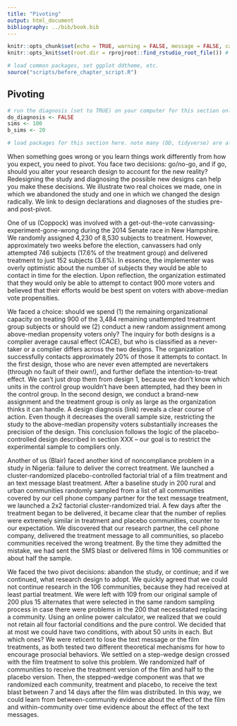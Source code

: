 ```yaml
---
title: "Pivoting"
output: html_document
bibliography: ../bib/book.bib 
---
```


<!-- note do_bookdown is set in index.rmd, so we know if you're running just this .Rmd or compiling the book-->
```r
knitr::opts_chunk$set(echo = TRUE, warning = FALSE, message = FALSE, cache = FALSE)
knitr::opts_knit$set(root.dir = rprojroot::find_rstudio_root_file()) # files are all relative to RStudio project home
```

```r
# load common packages, set ggplot ddtheme, etc.
source("scripts/before_chapter_script.R")
```

<!-- start post here, do not edit above -->

## Pivoting

<!-- make sure to rename the section title below -->

```r
# run the diagnosis (set to TRUE) on your computer for this section only before pushing to Github. no diagnosis will ever take place on github.
do_diagnosis <- FALSE
sims <- 100
b_sims <- 20
```

```r
# load packages for this section here. note many (DD, tidyverse) are already available, see scripts/package-list.R
```

When something goes wrong or you learn things work differently from how you expect, you need to pivot. You face two decisions: go/no-go, and if go, should you alter your research design to account for the new reality? Redesigning the study and diagnosing the possible new designs can help you make these decisions. We illustrate two real choices we made, one in which we abandoned the study and one in which we changed the design radically. We link to design declarations and diagnoses of the studies pre- and post-pivot.

<!-- -- Alex's example -->

One of us (Coppock) was involved with a get-out-the-vote canvassing-experiment-gone-wrong during the 2014 Senate race in New Hampshire. We randomly assigned 4,230 of 8,530 subjects to treatment. However, approximately two weeks before the election, canvassers had only attempted 746 subjects (17.6\% of the treatment group) and delivered treatment to just 152 subjects (3.6\%). In essence, the implementer was overly optimistic about the number of subjects they would be able to contact in time for the election. Upon reflection, the organization estimated that they would only be able to attempt to contact 900 more voters and believed that their efforts would be best spent on voters with above-median vote propensities.  

We faced a choice: should we spend (1) the remaining organizational capacity on treating 900 of the 3,484 remaining unattempted treatment group subjects or should we (2) conduct a new random assignment among above-median propensity voters only? The inquiry for both designs is a complier average causal effect (CACE), but who is classified as a never-taker or a complier differs across the two designs. The organization successfully contacts approximately 20\% of those it attempts to contact. In the first design, those who are never even attempted are nevertakers (through no fault of their own!), and further deflate the intention-to-treat effect. We can't just drop them from design 1, because we don't know which units in the control group wouldn't have been attempted, had they been in the control group. In the second design, we conduct a brand-new assignment and the treatment group is only as large as the organization thinks it can handle. A design diagnosis (link) reveals a clear course of action. Even though it decreases the overall sample size, restricting the study to the above-median propensity voters substantially increases the precision of the design. This conclusion follows the logic of the placebo-controlled design described in section XXX -- our goal is to restrict the experimental sample to compliers only. 


<!-- -- Nollywood -->
<!-- CUrrently too much detail! -->

Another of us (Blair) faced another kind of noncompliance problem in a study in Nigeria: failure to deliver the correct treatment. We launched a cluster-randomized placebo-controlled factorial trial of a film treatment and an text message blast treatment. After a baseline study in 200 rural and urban communities randomly sampled from a list of all communities covered by our cell phone company partner for the text message treatment, we launched a 2x2 factorial cluster-randomized trial. A few days after the treatment began to be delivered, it became clear that the number of replies were extremely similar in treatment and placebo communities, counter to our expectation. We discovered that our research partner, the cell phone company, delivered the treatment message to all communities, so placebo communities received the wrong treatment. By the time they admitted the mistake, we had sent the SMS blast or delivered films in 106 communities or about half the sample. 

We faced the two pivot decisions: abandon the study, or continue; and if we continued, what research design to adopt. We quickly agreed that we could not continue research in the 106 communities, because they had received at least partial treatment. We were left with 109 from our original sample of 200 plus 15 alternates that were selected in the same random sampling process in case there were problems in the 200 that necessitated replacing a community. Using an online power calculator, we realized that we could not retain all four factorial conditions and the pure control. We decided that at most we could have two conditions, with about 50 units in each. But which ones? We were reticent to lose the text message or the film treatments, as both tested two different theoretical mechanisms for how to encourage prosocial behaviors. We settled on a step-wedge design crossed with the film treatment to solve this problem. We randomized half of communities to receive the treatment version of the film and half to the placebo version. Then, the stepped-wedge component was that we randomized each community, treatment and placebo, to receive the text blast between 7 and 14 days after the film was distributed. In this way, we could learn from between-community evidence about the effect of the film and within-community over time evidence about the effect of the text messages. 



<!-- We tested distributing the treatment film that encouraged reporting corruption in half of communities and a placebo version with the same content but for the reporting corruption. We crossed this with sending a treatment message to half of communities and a placebo message to the other half. In addition, we had a 40-community pure control group with no treatments to assess whether there was an effect of the placebo condition.  -->

<!-- Though our hypotheses might have been wrong, this led us to investigate whether the right treatment was being delivered. It was not.   -->

<!-- We could not switch regions in Nigeria, because we produced a feature-length film in the specific region where the study took place and the text message treatment was tied to the film. Moreover, we had already developed and piloted a measurement strategy in the regional dialect of Pidgin English. The first choice, then, was whether to redraw a sample of communities from the region or to work within the subset of our sample where the treatments had not yet been rolled out. If we worked in that subset, we could no longer use our sampling design to draw conclusions about the population average effect for communities in the region. We did not randomize the order in which communities received the treatment for cost reasons: rural sample communities were far-flung and hard to reach across rivers and off-road travel. We attempted to construct model-based weights based on the process our data collection team took in ordering the communities, but we were not confident they exactly represented the process. We then could redraw a sample, which would include some communities that were treated and rely on the experimental property of balance in expectation or block on past randomization in our randomization scheme to avoid imbalances in past treatment status. However, we worried that there could be an interaction effect of the treatment with past treatment status that could introduce bias into our estimates. Given the sampling procedure we chose -- a restricted random sample that identified communities separated in distance to avoid geographic-based spillovers -- a resample would produce a high proportion of previously treated communities (see map). As a result, we chose to focus on designs within the 109 communities that had not yet been treated. -->

<!-- But what randomization procedure and which treatments within those 109?  -->

<!-- Our final decision was whether to continue. We decided that we had sufficient statistical power for the effect of the film treatment and for the effect of the text message treatment with the new design. And we decided that although we had hoped to produce estimates that directly estimated the population average effect in communities in the region, that we did not expect large heterogeneity in effects across different types of communities so the bias from focusing on the 109 communities that differ from a random sample was not a first order concern.  -->


<!-- Nollywood -->
<!-- - 215 cellphone towers randomly sampled from the universe in four states in Southeastern Nigeria; restricted sampling procedure to prevent samples with proximate towers to reduce the risk of geographic spillovers. randomization design was five conditions: two-by-two factorial treat vs placebo film X treat vs placebo SMS plus pure control with measurement cluster randomized at the tower level.  -->
<!-- - learned as data collection began that the SMS treatment had been misallocated, and the treatment SMS was sent to all conditions accidentally by our partner. over one hundred of the sampled towers were treated. 109 towers were untreated.  -->
<!-- - three dimensions of choice: continue or abandon; resample and randomize; retain or reduce number of treatments -->
<!-- - constraints: treatment was out there in many places and had been text message blasted to every subscriber of the major phone company in the area; the film was produced for this region and filmed in the region, so we could not switch areas with the film treatment. (the whole measurement strategy was region-specific too, in its choice of language and pretesting.) -->
<!-- - ultimate choice: step-wedge design for the SMS crossed with two arm trial of the film.  -->

<!-- # ```{r, eval = FALSE} -->
<!-- # design <- -->
<!-- #   declare_model(N = 744, -->
<!-- #                      U = rnorm(N), -->
<!-- #                      potential_outcomes(Y ~ 0.1 * Z + U, conditions = list( -->
<!-- #                        Z = c( -->
<!-- #                          "backups", -->
<!-- #                          "pure_control", -->
<!-- #                          "film_placebo_text_placebo", -->
<!-- #                          "film_placebo_text_treat", -->
<!-- #                          "film_treat_text_placebo", -->
<!-- #                          "film_treat_text_treat" -->
<!-- #                        ) -->
<!-- #                      ))) + -->
<!-- #   declare_inquiry(ATE = mean(Y_Z_1 - Y_Z_0)) + -->
<!-- #   declare_sampling(n = 215) + -->
<!-- #   declare_assignment(Z = complete_ra( -->
<!-- #     N, -->
<!-- #     m_each = c(15, 40, 40, 40, 40, 40), -->
<!-- #     conditions = c( -->
<!-- #       "backups", -->
<!-- #       "pure_control", -->
<!-- #       "film_placebo_text_placebo", -->
<!-- #       "film_placebo_text_treat", -->
<!-- #       "film_treat_text_placebo", -->
<!-- #       "film_treat_text_treat" -->
<!-- #     ) -->
<!-- #   ), handler = fabricate) + -->
<!-- #   declare_measurement(Y = reveal_outcomes(Y ~ Z)) + -->
<!-- #   declare_estimator(Y ~ Z, model = lm_robust) -->
<!-- #  -->
<!-- # draw_data(design) -->
<!-- #    -->
<!-- # ``` -->
<!-- #  -->
<!-- # ```{r, eval = FALSE} -->
<!-- # design <- -->
<!-- #   declare_model( -->
<!-- #     towers = add_level( -->
<!-- #       N = 744, -->
<!-- #       U_tower = rnorm(N) -->
<!-- #     ), -->
<!-- #     citizens = add_level( -->
<!-- #       N = 14, -->
<!-- #       U = rnorm(N), -->
<!-- #       potential_outcomes(Y ~ 0.1 * Z + U + U_tower) -->
<!-- #     ) -->
<!-- #   ) +  -->
<!-- #   declare_sampling(clusters = towers) +  -->
<!-- #   declare_sampling(n = 109, order_by = U_tower, handler = slice_max) +  -->
<!-- #   declare_inquiry(ATE = mean(Y_Z_1 - Y_Z_0)) +  -->
<!-- #   declare_assignment(Z_film = cluster_ra(N, clusters = towers, prob = 0.5), handler = fabricate) +  -->
<!-- #   declare_assignment(Z_sms = cluster_ra(N, clusters = towers, conditions = 7:14), handler = fabricate) +  -->
<!-- #   declare_measurement(Y = reveal_outcomes(Y ~ Z)) +  -->
<!-- #   declare_estimator(Y ~ Z, clusters = towers, model = lm_robust) -->
<!-- #  -->
<!-- # draw_data(design) -->
<!-- # ``` -->


